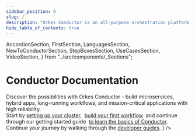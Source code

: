 ```yaml
---
sidebar_position: 0
slug: /
description: "Orkes Conductor is an all-purpose orchestration platform for developing applications across multiple languages, microservices, APIs, databases, LLMs, and more."
hide_table_of_contents: true
---
```


  AccordionSection,
  FirstSection,
  LanguagesSection,
  NewToConductorSection,
  StepBoxesSection,
  UseCasesSection,
  VideoSection,
} from "../src/components/_Sections";

# Conductor Documentation

<main className={`mainContainer container`}>
  <StepBoxesSection
    steps={[
      {
        title: "Getting Started",
        description:
          "Learn how to build workflows, discover key concepts, and explore powerful features.",
        to: "/quickstarts/create-first-workflow",
      },
      {
        title: "Examples",
        description:
          "Examples and easy to get started templates for various use cases",
        to: "/category/templates",
      },
      {
        title: "Reference Docs",
        description: "Conductor features, capabilities and APIs",
        to: "/category/reference-docs",
      },
    ]}
  />
  <NewToConductorSection
    title="New to Conductor?"
    description={
      <div>
          Discover the possibilities with Orkes Conductor - build microservices,
        hybrid apps, long-running workflows, and mission-critical applications
        with high reliability.
          <br/>
          Start by <a
              href="/content/get-orkes-conductor"
              target="_self"
          >setting up your cluster</a>,&nbsp;
          <a href="/quickstarts/create-first-workflow" target="_self">build your first workflow</a>&nbsp;
          and continue through our getting started guide&nbsp;
          <a href="/core-concepts" target="_self">to learn the basics of Conductor</a>.
          Continue your journey by walking through the <a href="/content/category/developer-guides" target="_self">developer guides</a>.
      </div>
    }
  />
  <LanguagesSection />
  <AccordionSection />
  <UseCasesSection />
  <VideoSection />
</main>
